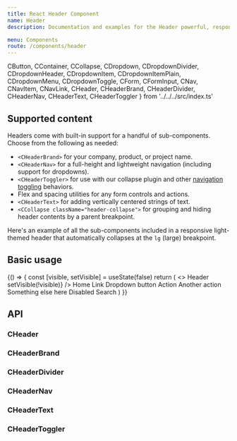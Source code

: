 ```yaml
---
title: React Header Component
name: Header
description: Documentation and examples for the Header powerful, responsive navigation header. Includes support for branding, links, dropdowns, and more.

menu: Components
route: /components/header
---
```



  CButton,
  CContainer,
  CCollapse,
  CDropdown,
  CDropdownDivider,
  CDropdownHeader,
  CDropdownItem,
  CDropdownItemPlain,
  CDropdownMenu,
  CDropdownToggle,
  CForm,
  CFormInput,
  CNav,
  CNavItem,
  CNavLink,
  CHeader,
  CHeaderBrand,
  CHeaderDivider,
  CHeaderNav,
  CHeaderText,
  CHeaderToggler
} from '../../../src/index.ts'

## Supported content

Headers come with built-in support for a handful of sub-components. Choose from the following as needed:

- `<CHeaderBrand>` for your company, product, or project name.
- `<CHeaderNav>` for a full-height and lightweight navigation (including support for dropdowns).
- `<CHeaderToggler>` for use with our collapse plugin and other [navigation toggling](#responsive-behaviors) behaviors.
- Flex and spacing utilities for any form controls and actions.
- `<CHeaderText>` for adding vertically centered strings of text.
- `<CCollapse className="header-collapse">` for grouping and hiding header contents by a parent breakpoint.

Here's an example of all the sub-components included in a responsive light-themed header that automatically collapses at the `lg` (large) breakpoint.

## Basic usage

<Playground>
  {() => {
    const [visible, setVisible] = useState(false)
    return (
      <>
        <CHeader>
          <CContainer fluid>
            <CHeaderBrand href="#">Header</CHeaderBrand>
            <CHeaderToggler onClick={() => setVisible(!visible)} />
            <CCollapse className="header-collapse" visible={visible}>
              <CHeaderNav>
                <CNavItem>
                  <CNavLink href="#" active>
                    Home
                  </CNavLink>
                </CNavItem>
                <CNavItem>
                  <CNavLink href="#">Link</CNavLink>
                </CNavItem>
                <CDropdown variant="nav-item">
                  <CDropdownToggle color="secondary">Dropdown button</CDropdownToggle>
                  <CDropdownMenu>
                    <CDropdownItem href="#">Action</CDropdownItem>
                    <CDropdownItem href="#">Another action</CDropdownItem>
                    <CDropdownDivider />
                    <CDropdownItem href="#">Something else here</CDropdownItem>
                  </CDropdownMenu>
                </CDropdown>
                <CNavItem>
                  <CNavLink href="#" disabled>
                    Disabled
                  </CNavLink>
                </CNavItem>
              </CHeaderNav>
              <CForm className="d-flex">
                <CFormInput className="me-2" type="search" placeholder="Search"/>
                <CButton type="submit" color="success" variant="outline">Search</CButton>
              </CForm> 
            </CCollapse>
          </CContainer>
        </CHeader>
      </>
    )
  }}
</Playground>

## API

### CHeader

<Props of={CHeader} />

### CHeaderBrand

<Props of={CHeaderBrand} />

### CHeaderDivider

<Props of={CHeaderDivider} />

### CHeaderNav

<Props of={CHeaderNav} />

### CHeaderText

<Props of={CHeaderText} />

### CHeaderToggler

<Props of={CHeaderToggler} />